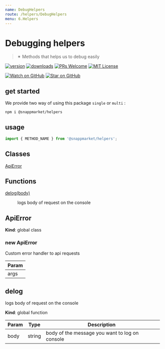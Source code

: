 ```yaml
---
name: DebugHelpers
route: /helpers/DebugHelpers
menu: 6.Helpers
---
```



# Debugging helpers
> ✴ Methods that helps us to debug easily

[![version](https://img.shields.io/npm/v/@snappmarket/helpers.svg?style=flat-square)](https://www.npmjs.com/package/@snappmarket/helpers)
[![downloads](https://img.shields.io/npm/dm/@snappmarket/helpers.svg?style=flat-square)](https://www.npmtrends.com/@snappmarket/helpers)
[![PRs Welcome](https://img.shields.io/badge/PRs-welcome-brightgreen.svg?style=flat-square)](http://makeapullrequest.com)
[![MIT License](https://img.shields.io/npm/l/@snappmarket/helpers.svg?style=flat-square)](https://github.com/snappmarket/frontend-toolbox/blob/develop/packages/ui/index.mdx)

[![Watch on GitHub](https://img.shields.io/github/watchers/snappmarket/frontend-toolbox.svg?style=social)](https://github.com/snappmarket/frontend-toolbox/watchers)
[![Star on GitHub](https://img.shields.io/github/stars/snappmarket/frontend-toolbox.svg?style=social)](https://github.com/snappmarket/frontend-toolbox/stargazers)

## get started
We provide two way of using this package `single` or `multi` :
```bash
npm i @snappmarket/helpers
```

## usage
```javascript
import { METHOD_NAME } from '@snappmarket/helpers';
```

<!-- doc -->
## Classes

<dl>
<dt><a href="#ApiError">ApiError</a></dt>
<dd></dd>
</dl>

## Functions

<dl>
<dt><a href="#delog">delog(body)</a></dt>
<dd><p>logs body of request on the console</p>
</dd>
</dl>

<a name="ApiError"></a>

## ApiError
**Kind**: global class  
<a name="new_ApiError_new"></a>

### new ApiError
Custom error handler to api requests


| Param |
| --- |
| args | 

<a name="delog"></a>

## delog
logs body of request on the console

**Kind**: global function  

| Param | Type | Description |
| --- | --- | --- |
| body | string | body of the message you want to log on console |

